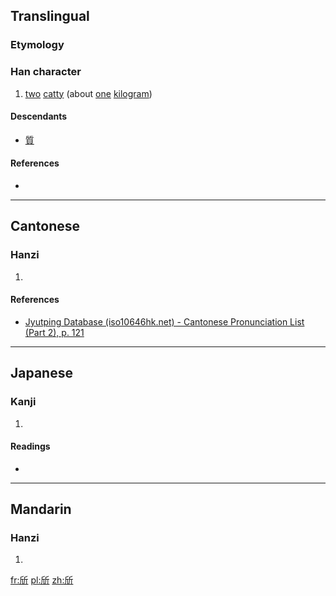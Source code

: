 ==Translingual==

===Etymology===
{{Han compound|斤|斤|ls=ic}}

===Han character===
{{Han char|rn=69|rad=斤|as=04|sn=8|four=|canj=竹中竹一中 (HLHML)|ids=⿰[[斤]]斤}}

# [[two]] [[catty]] (about [[one]] [[kilogram]])

====Descendants====
* [[質]]

====References====
* {{Han ref|kx=0479.070|dkj=13538|dj=0838.030|hdz=32023.090|uh=65A6|ud=26022}}

----

==Cantonese==

===Hanzi===
{{yue-hanzi|jyut=[[ngan4]], [[an4]]|y=ngan4, an4}}

# {{defn|lang=yue|sort=斤04}}

====References====
*[http://www.iso10646hk.net/jp/document/download.jsp Jyutping Database (iso10646hk.net) - Cantonese Pronunciation List (Part 2), p. 121]

----

==Japanese==

===Kanji===
{{ja-kanji|grade=|rs=斤04}}

# {{defn|lang=ja|sort=斤04}}

====Readings====
* {{ja-readings|on=[[ぎん]] (gin), [[ごん]] (gon), [[しつ]] (shitsu), [[しち]] (shichi)|kun=[[あきらか]] (akiraka)}}

----

==Mandarin==

===Hanzi===
{{cmn-hanzi|pin=[[yín]] ([[yin2]])|wg=yin<sup>2</sup>}}

# {{defn|lang=cmn|sort=斤04}}

[[fr:斦]]
[[pl:斦]]
[[zh:斦]]